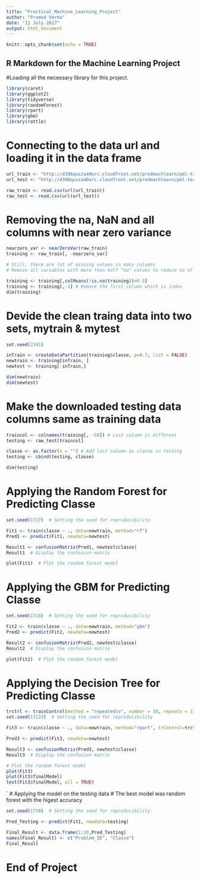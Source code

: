 ---
title: "Practical_Machine_Learning_Project"
author: "Pramod Verma"
date: "11 July 2017"
output: html_document
---

```{r setup, include=FALSE}
knitr::opts_chunk$set(echo = TRUE)
```

## R Markdown for the Machine Learning Project

#Loading all the necessary library for this project.


```{r warning=FALSE}
library(caret)
library(ggplot2)
library(tidyverse)
library(randomForest)
library(rpart)
library(gbm)
library(rattle)

```


# Connecting to the data url and loading it in the data frame


```{r include=TRUE}
url_train <- "http://d396qusza40orc.cloudfront.net/predmachlearn/pml-training.csv"
url_test <- "http://d396qusza40orc.cloudfront.net/predmachlearn/pml-testing.csv"

raw_train <- read.csv(url(url_train))
raw_test <- read.csv(url(url_test))
```

# Removing the na, NaN and all columns with near zero variance

```{r include=TRUE}
nearzero_var <- nearZeroVar(raw_train)
training <- raw_train[, -nearzero_var]

# Still, there are lot of missing values in many columns
# Remove all variables with more than half "na" values to reduce no of columns

training <- training[,colMeans(!is.na(training))>0.5]
training <- training[,-1] # Remove the first column which is index
dim(training)

```

# Devide the clean traing data into two sets, mytrain & mytest

```{r include=TRUE}
set.seed(2341)

inTrain <- createDataPartition(training$classe, p=0.7, list = FALSE)
newtrain <- training[inTrain, ]
newtest <- training[-inTrain,]

dim(newtrain)
dim(newtest)

```


# Make the downloaded testing data columns same as training data

```{r include=TRUE}

traincol <- colnames(training[, -58]) # Last column is different
testing <- raw_test[traincol]

classe <- as.factor(x = "") # Add last column as classe in testing
testing <- cbind(testing, classe)

dim(testing)

```


# Applying the Random Forest for Predicting Classe

```{r include=TRUE}

set.seed(1717)  # Setting the seed for reproducibility

Fit1 <- train(classe ~ ., data=newtrain, method="rf")
Pred1 <- predict(Fit1, newdata=newtest)

Result1 <- confusionMatrix(Pred1, newtest$classe)
Result1  # Display the confusion matrix

plot(Fit1)  # Plot the random forest model

```

# Applying the GBM for Predicting Classe

```{r include=TRUE}

set.seed(1718)  # Setting the seed for reproducibility

Fit2 <- train(classe ~ ., data=newtrain, method="gbm")
Pred2 <- predict(Fit2, newdata=newtest)

Result2 <- confusionMatrix(Pred2, newtest$classe)
Result2  # Display the confusion matrix

plot(Fit2)  # Plot the random forest model

```


# Applying the Decision Tree for Predicting Classe

```{r include=TRUE}

trctrl <- trainControl(method = "repeatedcv", number = 10, repeats = 3)
set.seed(17123)  # Setting the seed for reproducibility

Fit3 <- train(classe ~ ., data=newtrain, method="rpart", trControl=trctrl, tuneLength=10)

Pred3 <- predict(Fit3, newdata=newtest)

Result3 <- confusionMatrix(Pred3, newtest$classe)
Result3  # Display the confusion matrix

# Plot the random forest model
plot(Fit3)  
plot(Fit3$finalModel)
text(Fit3$finalModel, all = TRUE)
```
`
# Applying the model on the testing data
# The best model was random forest with the higest accuracy

```{r include=TRUE}

set.seed(1730)  # Setting the seed for reproducibility

Pred_Testing <- predict(Fit1, newdata=testing)

Final_Result <- data.frame(1:20,Pred_Testing)
names(Final_Result) <- c("Problem_ID", "Classe")
Final_Result

```

# End of Project
